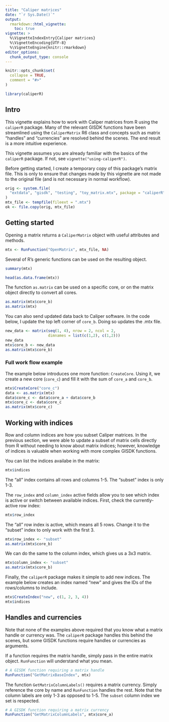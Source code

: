 ```yaml
---
title: "Caliper matrices"
date: "`r Sys.Date()`"
output: 
  rmarkdown::html_vignette:
    toc: true
vignette: >
  %\VignetteIndexEntry{Caliper matrices}
  %\VignetteEncoding{UTF-8}
  %\VignetteEngine{knitr::rmarkdown}
editor_options: 
  chunk_output_type: console
---
```


```r
knitr::opts_chunk$set(
  collapse = TRUE,
  comment = "#>"
)
```

```r
library(caliperR)
```

## Intro

This vignette explains how to work with Caliper matrices from R using the
`caliperR` package. Many of the relevant GISDK functions have been streamlined
using the `CaliperMatrix` R6 class and concepts such as matrix "handles" and
"currencies" are resolved behind the scenes. The end result is a more intuitive
experience.

This vignette assumes you are already familiar with the basics of the `caliperR`
package. If not, see `vignette("using-caliperR")`.

Before getting started, I create a temporary copy of this package's matrix file. 
This is only to ensure that changes made by this vignette are not made to the
original file (and is not necessary in normal workflow).

```r
orig <- system.file(
  "extdata", "gisdk", "testing", "toy_matrix.mtx", package = "caliperR"
)
mtx_file <- tempfile(fileext = ".mtx")
ok <- file.copy(orig, mtx_file)
```

## Getting started

Opening a matrix returns a `CaliperMatrix` object with useful attributes and
methods.

```r
mtx <- RunFunction("OpenMatrix", mtx_file, NA)
```

Several of R's generic functions can be used on the resulting object.

```r
summary(mtx)
```

```r
head(as.data.frame(mtx))
```

The function `as.matrix` can be used on a specific core, or on the matrix object
directly to convert all cores.

```r
as.matrix(mtx$core_b)
as.matrix(mtx)
```

You can also send updated data back to Caliper software. In the code below,
I update the top left corner of `core_b`. Doing so updates the .mtx file.

```r
new_data <- matrix(seq(1, 4), nrow = 2, ncol = 2, 
                   dimnames = list(c(1,2), c(1,2)))
new_data
mtx$core_b <- new_data
as.matrix(mtx$core_b)
```

### Full work flow example

The example below introduces one more function: `CreateCore`. Using it, we
create a new core (`core_c`) and fill it with the sum of `core_a` and `core_b`.

```r
mtx$CreateCore("core_c")
data <- as.matrix(mtx)
data$core_c <- data$core_a + data$core_b
mtx$core_c <- data$core_c
as.matrix(mtx$core_c)
```

## Working with indices

Row and column indices are how you subset Caliper matrices. In the previous
section, we were able to update a subset of matrix cells directly
from R without needing to know about matrix indices; however, knowledge of
indices is valuable when working with more complex GISDK functions.

You can list the indices availabe in the matrix:

```r
mtx$indices
```

The "all" index contains all rows and columns 1-5. The "subset" index is only
1-3.

The `row_index` and `column_index` active fields allow you to see which index is
active or switch between available indices. First, check the currently-active
row index:

```r
mtx$row_index
```

The "all" row index is active, which means all 5 rows. Change it to the "subset"
index to only work with the first 3.

```r
mtx$row_index <- "subset"
as.matrix(mtx$core_b)
```

We can do the same to the column index, which gives us a 3x3 matrix.

```r
mtx$column_index <- "subset"
as.matrix(mtx$core_b)
```

Finally, the `caliperR` package makes it simple to add new indices. The example
below creates an index named "new" and gives the IDs of the rows/columns to
include.

```r
mtx$CreateIndex("new", c(1, 2, 3, 4))
mtx$indices
```

## Handles and currencies

Note that none of the examples above required that you know what a matrix handle
or currency was. The `caliperR` package handles this behind the scenes, but some
GISDK functions require handles or currencies as arguments.

If a function requires the matrix handle, simply pass in the entire matrix
object. `RunFunction` will understand what you mean.

```r
# A GISDK function requiring a matrix handle
RunFunction("GetMatrixBaseIndex", mtx)
```

The function `GetMatrixColumnLabels()` requires a matrix currency. Simply
reference the core by name and `RunFunction` handles the rest. Note that the
column labels are only 1-3 as opposed to 1-5. The `subset` column index we set
is respected.

```r
# A GISDK function requiring a matrix currency
RunFunction("GetMatrixColumnLabels", mtx$core_a)
```
